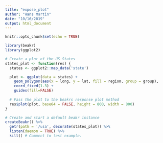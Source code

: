 ```yaml
---
title: "expose_plot"
author: "Hans Martin"
date: "10/16/2019"
output: html_document
---
```


```r
knitr::opts_chunk$set(echo = TRUE)
```

```r
library(beakr)
library(ggplot2)

# Create a plot of the US States
states_plot <- function(res) {
  states <- ggplot2::map_data('state')

  plot <- ggplot(data = states) + 
    geom_polygon(aes(x = long, y = lat, fill = region, group = group), color = "white") + 
    coord_fixed(1.3) +
    guides(fill=FALSE) 
  
  # Pass the plot to the beakrs response plot method 
  res$plot(plot, base64 = FALSE, height = 800, width = 800)
}

# Create and start a default beakr instance
createBeakr() %>% 
  getr(path = '/usa', decorate(states_plot)) %>% 
  listen(daemon = TRUE) %>% 
  kill() # Comment to test example.
```
